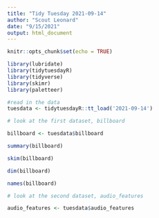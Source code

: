 ```yaml
---
title: "Tidy Tuesday 2021-09-14"
author: "Scout Leonard"
date: "9/15/2021"
output: html_document
---
```


```r
knitr::opts_chunk$set(echo = TRUE)

library(lubridate)
library(tidytuesdayR)
library(tidyverse)
library(skimr)
library(paletteer)
```

```r
#read in the data
tuesdata <- tidytuesdayR::tt_load('2021-09-14')
```
```r
# look at the first dataset, billboard

billboard <- tuesdata$billboard

summary(billboard)

skim(billboard)

dim(billboard)

names(billboard)
```

```r
# look at the second dataset, audio_features

audio_features <- tuesdata$audio_features

```

